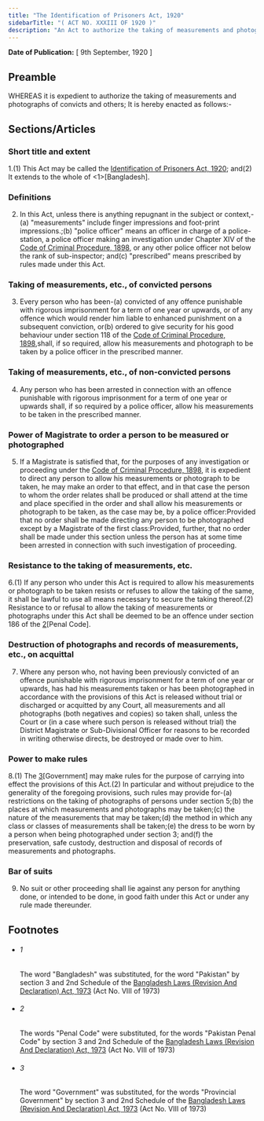```yaml
---
title: "The Identification of Prisoners Act, 1920"
sidebarTitle: "( ACT NO. XXXIII OF 1920 )"
description: "An Act to authorize the taking of measurements and photographs of convicts and others."
---
```


**Date of Publication:** [ 9th September, 1920 ]

## Preamble

WHEREAS it is expedient to authorize the taking of measurements and photographs of convicts and others; It is hereby enacted as follows:-

## Sections/Articles

### Short title and extent

1.(1) This Act may be called the [Identification of Prisoners Act, 1920](/act-120.html "Identification of Prisoners Act, 1920"); and(2) It extends to the whole of <1>[Bangladesh].

### Definitions

2. In this Act, unless there is anything repugnant in the subject or context,-(a) "measurements" include finger impressions and foot-print impressions.;(b) "police officer" means an officer in charge of a police-station, a police officer making an investigation under Chapter XIV of the [Code of Criminal Procedure, 1898](/act-75.html "Code of Criminal Procedure, 1898"), or any other police officer not below the rank of sub-inspector; and(c) "prescribed" means prescribed by rules made under this Act.

### Taking of measurements, etc., of convicted persons

3. Every person who has been-(a) convicted of any offence punishable with rigorous imprisonment for a term of one year or upwards, or of any offence which would render him liable to enhanced punishment on a subsequent conviction, or(b) ordered to give security for his good behaviour under section 118 of the [Code of Criminal Procedure, 1898](/act-75.html "Code of Criminal Procedure, 1898"),shall, if so required, allow his measurements and photograph to be taken by a police officer in the prescribed manner.

### Taking of measurements, etc., of non-convicted persons

4. Any person who has been arrested in connection with an offence punishable with rigorous imprisonment for a term of one year or upwards shall, if so required by a police officer, allow his measurements to be taken in the prescribed manner.

### Power of Magistrate to order a person to be measured or photographed

5. If a Magistrate is satisfied that, for the purposes of any investigation or proceeding under the [Code of Criminal Procedure, 1898](/act-75.html "Code of Criminal Procedure, 1898"), it is expedient to direct any person to allow his measurements or photograph to be taken, he may make an order to that effect, and in that case the person to whom the order relates shall be produced or shall attend at the time and place specified in the order and shall allow his measurements or photograph to be taken, as the case may be, by a police officer:Provided that no order shall be made directing any person to be photographed except by a Magistrate of the first class:Provided, further, that no order shall be made under this section unless the person has at some time been arrested in connection with such investigation of proceeding.

### Resistance to the taking of measurements, etc.

6.(1) If any person who under this Act is required to allow his measurements or photograph to be taken resists or refuses to allow the taking of the same, it shall be lawful to use all means necessary to secure the taking thereof.(2) Resistance to or refusal to allow the taking of measurements or photographs under this Act shall be deemed to be an offence under section 186 of the [2](1)[Penal Code].

### Destruction of photographs and records of measurements, etc., on acquittal

7. Where any person who, not having been previously convicted of an offence punishable with rigorous imprisonment for a term of one year or upwards, has had his measurements taken or has been photographed in accordance with the provisions of this Act is released without trial or discharged or acquitted by any Court, all measurements and all photographs (both negatives and copies) so taken shall, unless the Court or (in a case where such person is released without trial) the District Magistrate or Sub-Divisional Officer for reasons to be recorded in writing otherwise directs, be destroyed or made over to him.

### Power to make rules

8.(1) The [3](1)[Government] may make rules for the purpose of carrying into effect the provisions of this Act.(2) In particular and without prejudice to the generality of the foregoing provisions, such rules may provide for-(a) restrictions on the taking of photographs of persons under section 5;(b) the places at which measurements and photographs may be taken;(c) the nature of the measurements that may be taken;(d) the method in which any class or classes of measurements shall be taken;(e) the dress to be worn by a person when being photographed under section 3; and(f) the preservation, safe custody, destruction and disposal of records of measurements and photographs.

### Bar of suits

9. No suit or other proceeding shall lie against any person for anything done, or intended to be done, in good faith under this Act or under any rule made thereunder.

## Footnotes

- ###### 1

  The word "Bangladesh" was substituted, for the word "Pakistan" by section 3 and 2nd Schedule of the [Bangladesh Laws (Revision And Declaration) Act, 1973](/act-430.html "Bangladesh Laws (Revision And Declaration) Act, 1973") (Act No. VIII of 1973)

- ###### 2

  The words "Penal Code" were substituted, for the words "Pakistan Penal Code" by section 3 and 2nd Schedule of the [Bangladesh Laws (Revision And Declaration) Act, 1973](/act-430.html "Bangladesh Laws (Revision And Declaration) Act, 1973") (Act No. VIII of 1973)

- ###### 3

  The word "Government" was substituted, for the words "Provincial Government" by section 3 and 2nd Schedule of the [Bangladesh Laws (Revision And Declaration) Act, 1973](/act-430.html "Bangladesh Laws (Revision And Declaration) Act, 1973") (Act No. VIII of 1973)
